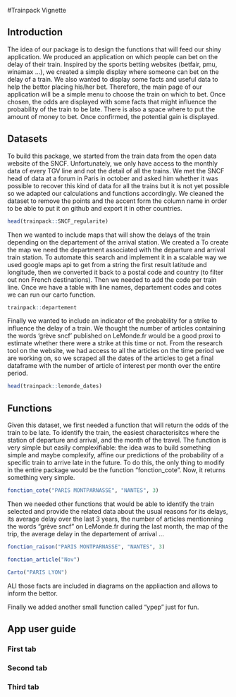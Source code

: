 #Trainpack Vignette

## Introduction
The idea of our package is to design the functions that will feed our shiny application.
We produced an application on which people can bet on the delay of their train.
Inspired by the sports betting websites (betfair, pmu, winamax ...), we created a simple display where someone can bet on the delay of a train. We also wanted to display some facts and useful data to help the bettor placing his/her bet.
Therefore, the main page of our application will be a simple menu to choose the train on which to bet. Once chosen, the odds are displayed with some facts that might influence the probability of the train to be late. There is also a space where to put the amount of money to bet. Once confirmed, the potential gain is displayed.

## Datasets
To build this package, we started from the train data from the open data website of the SNCF. Unfortunately, we only have access to the monthly data of every TGV line and not the detail of all the trains. We met the SNCF head of data at a forum in Paris in october and asked him whether it was possible to recover this kind of data for all the trains but it is not yet possible so we adapted our calculations and functions accordingly.
We cleaned the dataset to remove the points and the accent form the column name in order to be able to put it on github and export it in other countries. 
```r
head(trainpack::SNCF_regularite)
```

Then we wanted to include maps that will show the delays of the train depending on the departement of the arrival station. We created a 
To create the map we need the department associated with the departure and arrival train station. To automate this search and implement it in a scalable way we used google maps api to get from a string the first result latitude and longitude, then we converted it back to a postal code and country (to filter out non French destinations). 
Then we needed to add the code per train line. Once we have a table with line names, departement codes and cotes we can run our carto function.
```r
trainpack::departement
```

Finally we wanted to include an indicator of the probability for a strike to influence the delay of a train. We thought the number of articles containing the words 'grève sncf' published on LeMonde.fr would be a good proxi to estimate whether there were a strike at this time or not. From the research tool on the website, we had access to all the articles on the time period we are working on, so we scraped all the dates of the articles to get a final dataframe with the number of article of interest per month over the entire period. 
```r
head(trainpack::lemonde_dates)
```


## Functions
Given this dataset, we first needed a function that will return the odds of the train to be late. To identify the train, the easiest characterisitcs where the station of departure and arrival, and the month of the travel. The function is very simple but easily complexifiable: the idea was to build something simple and maybe complexify, affine our predictions of the probability of a specific train to arrive late in the future. To do this, the only thing to modify in the entire package would be the function "fonction_cote".
Now, it returns something very simple.
```r
fonction_cote("PARIS MONTPARNASSE", "NANTES", 3)
```

Then we needed other functions that would be able to identify the train selected and provide the related data about the usual reasons for its delays, its average delay over the last 3 years, the number of articles mentionning the words "grève sncf" on LeMonde.fr during the last month, the map of the trip, the average delay in the departement of arrival ...
```r
fonction_raison("PARIS MONTPARNASSE", "NANTES", 3)
```
```r
fonction_article("Nov")
```
```r
Carto("PARIS LYON")
```



ALl those facts are included in diagrams on the appliaction and allows to inform the bettor.

Finally we added another small function called "ypep" just for fun. 


## App user guide
### First tab

### Second tab

### Third tab
